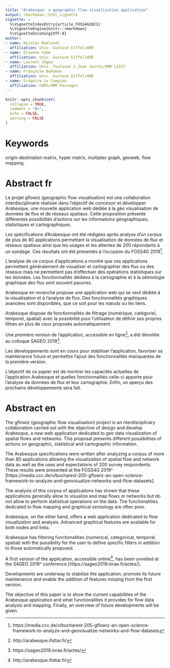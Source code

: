 ---
title: "Arabesque: a geographic flow visualization application"
output: rmarkdown::html_vignette
vignette: >
  %\VignetteIndexEntry{article_FOSS4G2021}
  %\VignetteEngine{knitr::rmarkdown}
  %\VignetteEncoding{UTF-8}
author:
- name: Nicolas Roelandt
  affiliation: Univ. Gustave Eiffel/AME
- name: Etienne Côme
  affiliation: Univ. Gustave Eiffel/AME
- name: Laurent Jégou
  affiliation: Univ. Toulouse 2 Jean Jaurès/UMR LISST
- name: Françoise Bahoken
  affiliation: Univ. Gustave Eiffel/AME
- name: Grégoire Le Campion
  affiliation: CNRS/UMR Passages
---

```{r, include = FALSE}
knitr::opts_chunk$set(
  collapse = TRUE,
  comment = "#>",
  echo = FALSE,
  warning = FALSE
)
```

<!--
Notes:
# Reminders:
- abstract due date : 08/03/2021
- informations: https://2021.foss4g.org/call-for-papers/academic.html
- 20 min presentation, 5 min question, 5 minutes room change : 30 minutes slots

- topics: Open Geospatial Software, Open GIScience
- FOSS4G 2019 presentation: https://media.ccc.de/v/bucharest-205-gflowiz-an-open-science-framework-to-analyze-and-geovisualize-networks-and-flow-datasets
- SAGEO 2019 proceedings: https://sageo2019.inrae.fr/actes/
- FOSDEM demo : https://archive.fosdem.org/2020/schedule/event/arabesque_a_geographic_flow_visualization_application/

-->

# Keywords

origin-destination matrix, hyper matrix, multiplex graph, geoweb, flow mapping.

# Abstract fr

Le projet gflowiz (geographic flow visualisation) est une
collaboration interdisciplinaire réalisée dans l’objectif
de concevoir et développer Arabesque, une nouvelle
application web dédiée à la géo visualisation de données
de flux et de réseaux spatiaux.
Cette proposition présente différentes possibilités
d’actions sur les informations géographiques,
statistiques et cartographiques.

Les spécifications d'Arabesque ont été rédigées après analyse d'un corpus de plus de 80 applications permettant la visualisation de données de flux et réseaux spatiaux ainsi que les usages et les attentes de 200 répondants à un sondage. Ces résultats ont été présentés à l'occasion du FOSS4G 2019^[https://media.ccc.de/v/bucharest-205-gflowiz-an-open-science-framework-to-analyze-and-geovisualize-networks-and-flow-datasets].

L'analyse de ce corpus d'applications a montré que ces applications permettent généralement de visualiser et cartographier des flux ou des réseaux mais ne permettent pas d'effectuer des opérations statistiques sur les données.
Les fonctionnalités dédiées à la cartographie et à la sémiologie graphique des flux sont souvent pauvres.

Arabesque en revanche propose une application web qui se 
veut dédiée à la visualisation et à l'analyse de flux.
Des fonctionnalités graphiques avancées sont disponibles, que ce soit  pour les nœuds ou les liens.

Arabesque dispose de fonctionnalités de filtrage (numérique, catégoriel, temporel, spatial) avec la 
possibilité pour l'utilisateur de définir ses propres filtres en plus de ceux proposés automatiquement.

Une première version de l'application, accessible en ligne^[http://arabesque.ifsttar.fr/], a été dévoilée au 
colloque SAGEO 2019^[https://sageo2019.inrae.fr/actes/].

Les développements sont en cours pour stabiliser
l'application, favoriser sa maintenance future et permettre
l'ajout des fonctionnalités manquantes de la première version.

L'objectif de ce papier est de montrer les capacités actuelles de l'application Arabesque et quelles fonctionnalités celle-ci apporte pour l'analyse de données de flux et leur cartographie.
Enfin, un aperçu des prochains développements sera fait.

# Abstract en

The gflowiz (geographic flow visualisation) project is an
nterdisciplinary collaboration carried out with the objective of design and develop Arabesque, a new
web application dedicated to geo data visualization
of spatial flows and networks.
This proposal presents different possibilities
of actions on geographic,
statistical and cartographic information.

The Arabesque specifications were written after analyzing a corpus of more than 80 applications allowing the visualization of spatial flow and network data as well as the uses and expectations of 200 survey respondents. These results were presented at the FOSS4G 2019^ [https://media.ccc.de/v/bucharest-205-gflowiz-an-open-science-framework-to-analyze-and-geovisualize-networks-and-flow-datasets].

The analysis of this corpus of applications has shown that these applications generally allow to visualize and map flows or networks but do not allow to perform statistical operations on the data.
The functionalities dedicated to flow mapping and graphical semiology are often poor.

Arabesque, on the other hand, offers a web application dedicated to flow visualization and analysis.
Advanced graphical features are available for both nodes and links.

Arabesque has filtering functionalities (numerical, categorical, temporal, spatial) with the 
possibility for the user to define specific filters in addition to those automatically proposed.

A first version of the application, accessible online^[http://arabesque.ifsttar.fr/], has been unveiled at the 
SAGEO 2019^ conference [https://sageo2019.inrae.fr/actes/].

Developments are underway to stabilize
the application, promote its future maintenance and enable
the addition of features missing from the first version.

The objective of this paper is to show the current capabilities of the Arabesque application and what functionalities it provides for flow data analysis and mapping.
Finally, an overview of future developments will be given.
